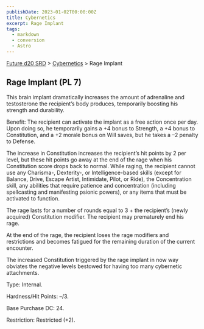 ```yaml
---
publishDate: 2023-01-02T00:00:00Z
title: Cybernetics
excerpt: Rage Implant
tags:
  - markdown
  - conversion
  - Astro
---
```






[Future d20 SRD](/#futureD20) > [Cybernetics](future-d20-srd-cybernetics-index) > Rage Implant




## Rage Implant (PL 7)


This brain implant dramatically increases the amount of adrenaline and testosterone the recipient’s body produces, temporarily boosting his strength and durability.


Benefit: The recipient can activate the implant as a free action once per day. Upon doing so, he temporarily gains a +4 bonus to Strength, a +4 bonus to Constitution, and a +2 morale bonus on Will saves, but he takes a –2 penalty to Defense.


The increase in Constitution increases the recipient’s hit points by 2 per level, but these hit points go away at the end of the rage when his Constitution score drops back to normal. While raging, the recipient cannot use any Charisma-, Dexterity-, or Intelligence-based skills (except for Balance, Drive, Escape Artist, Intimidate, Pilot, or Ride), the Concentration skill, any abilities that require patience and concentration (including spellcasting and manifesting psionic powers), or any items that must be activated to function.


The rage lasts for a number of rounds equal to 3 + the recipient’s (newly acquired) Constitution modifier. The recipient may prematurely end his rage.


At the end of the rage, the recipient loses the rage modifiers and restrictions and becomes fatigued for the remaining duration of the current encounter.


The increased Constitution triggered by the rage implant in now way obviates the negative levels bestowed for having too many cybernetic attachments.


Type: Internal.


Hardness/Hit Points: –/3.


Base Purchase DC: 24.


Restriction: Restricted (+2).




